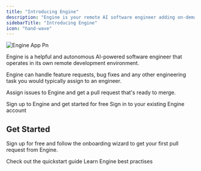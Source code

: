 ```yaml
---
title: "Introducing Engine"
description: "Engine is your remote AI software engineer adding on-demand engineering capacity within your existing tools and workflows."
sidebarTitle: "Introducing Engine"
icon: "hand-wave"
---
```


![Engine App Pn](/images/engine_app.png)

Engine is a helpful and autonomous AI-powered software engineer that operates in its own remote development environment.

Engine can handle feature requests, bug fixes and any other engineering task you would typically assign to an engineer.

Assign issues to Engine and get a pull request that's ready to merge.

<CardGroup cols="2">
  <Card title="Start for Free" icon="leafy-green">
    Sign up to Engine and get started for free
  </Card>
  <Card title="Sign in" icon="door-open">
    Sign in to your existing Engine account
  </Card>
</CardGroup>

## Get Started

Sign up for free and follow the onboarding wizard to get your first pull request from Engine.

<Tip>
  Check out the quickstart guide
</Tip>

<Tip>
  Learn Engine best practises
</Tip>
